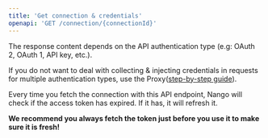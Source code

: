 ```yaml
---
title: 'Get connection & credentials'
openapi: 'GET /connection/{connectionId}'
---
```


<Info>

The response content depends on the API authentication type (e.g: OAuth 2, OAuth 1, API key, etc.).

If you do not want to deal with collecting & injecting credentials in requests for multiple authentication types, use the Proxy([step-by-step guide](/guides/proxy-requests-to-an-api)).

</Info>

<Tip>
Every time you fetch the connection with this API endpoint, Nango will check if the access token has expired. If it has, it will refresh it.

**We recommend you always fetch the token just before you use it to make sure it is fresh!**

</Tip>
